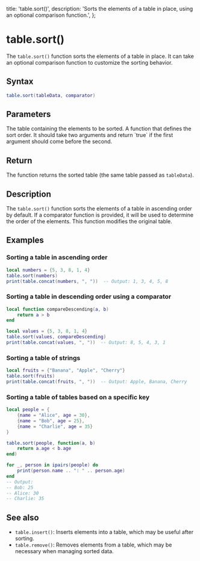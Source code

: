   title: 'table.sort()',
  description: 'Sorts the elements of a table in place, using an optional comparison function.',
};

# table.sort()

The `table.sort()` function sorts the elements of a table in place. It can take an optional comparison function to customize the sorting behavior.

## Syntax

```lua
table.sort(tableData, comparator)
```

## Parameters

<Properties>
  <Property name="tableData" type="table">
    The table containing the elements to be sorted.
  </Property>
  <Property name="comparator" type="function" optional>
    A function that defines the sort order. It should take two arguments and return `true` if the first argument should come before the second.
  </Property>
</Properties>

## Return

The function returns the sorted table (the same table passed as `tableData`).

## Description

The `table.sort()` function sorts the elements of a table in ascending order by default. If a comparator function is provided, it will be used to determine the order of the elements. This function modifies the original table.

## Examples

### Sorting a table in ascending order
```lua
local numbers = {5, 3, 8, 1, 4}
table.sort(numbers)
print(table.concat(numbers, ", "))  -- Output: 1, 3, 4, 5, 8
```

### Sorting a table in descending order using a comparator
```lua
local function compareDescending(a, b)
    return a > b
end

local values = {5, 3, 8, 1, 4}
table.sort(values, compareDescending)
print(table.concat(values, ", "))  -- Output: 8, 5, 4, 3, 1
```

### Sorting a table of strings
```lua
local fruits = {"Banana", "Apple", "Cherry"}
table.sort(fruits)
print(table.concat(fruits, ", "))  -- Output: Apple, Banana, Cherry
```

### Sorting a table of tables based on a specific key
```lua
local people = {
    {name = "Alice", age = 30},
    {name = "Bob", age = 25},
    {name = "Charlie", age = 35}
}

table.sort(people, function(a, b)
    return a.age < b.age
end)

for _, person in ipairs(people) do
    print(person.name .. ": " .. person.age)
end
-- Output:
-- Bob: 25
-- Alice: 30
-- Charlie: 35
```

## See also
- `table.insert()`: Inserts elements into a table, which may be useful after sorting.
- `table.remove()`: Removes elements from a table, which may be necessary when managing sorted data.
